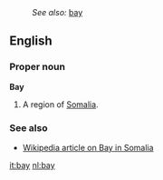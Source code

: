:''See also:'' [[bay]]
==English==
===Proper noun===
'''Bay'''

#A region of [[Somalia]].

===See also===
*[[w:Bay,_Somalia|Wikipedia article on Bay in Somalia]]

[[it:bay]]
[[nl:bay]]
